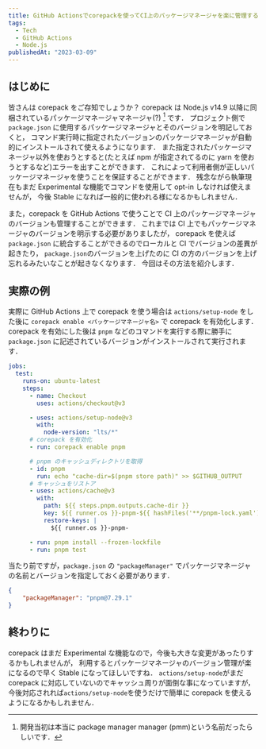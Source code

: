 ```yaml
---
title: GitHub Actionsでcorepackを使ってCI上のパッケージマネージャを楽に管理する
tags:
  - Tech
  - GitHub Actions
  - Node.js
publishedAt: "2023-03-09"
---
```


## はじめに

皆さんは corepack をご存知でしょうか？
corepack は Node.js v14.9 以降に同梱されているパッケージマネージャマネージャ(?) [^1] です．
プロジェクト側で `package.json` に使用するパッケージマネージャとそのバージョンを明記しておくと，
コマンド実行時に指定されたバージョンのパッケージマネージャが自動的にインストールされて使えるようになります．
また指定されたパッケージマネージャ以外を使おうとすると(たとえば npm が指定されてるのに yarn を使おうとするなど)エラーを出すことができます．
これによって利用者側が正しいパッケージマネージャを使うことを保証することができます．
残念ながら執筆現在もまだ Experimental な機能でコマンドを使用して opt-in しなければ使えませんが，
今後 Stable になれば一般的に使われる様になるかもしれません．

また，corepack を GitHub Actions で使うことで CI 上のパッケージマネージャのバージョンも管理することができます．
これまでは CI 上でもパッケージマネージャのバージョンを明示する必要がありましたが，
corepack を使えば `package.json` に統合することができるのでローカルと CI でバージョンの差異が起きたり，
`package.json`のバージョンを上げたのに CI の方のバージョンを上げ忘れるみたいなことが起きなくなります．
今回はその方法を紹介します．

[^1]: 開発当初は本当に package manager manager (pmm)という名前だったらしいです．

## 実際の例

実際に GitHub Actions 上で corepack を使う場合は `actions/setup-node` をした後に `corepack enable <パッケージマネージャ名>` で corepack を有効化します．
corepack を有効にした後は `pnpm` などのコマンドを実行する際に勝手に `package.json` に記述されているバージョンがインストールされて実行されます．

```yaml
jobs:
  test:
    runs-on: ubuntu-latest
    steps:
      - name: Checkout
        uses: actions/checkout@v3

      - uses: actions/setup-node@v3
        with:
          node-version: "lts/*"
      # corepack を有効化
      - run: corepack enable pnpm

      # pnpm のキャッシュディレクトリを取得
      - id: pnpm
        run: echo "cache-dir=$(pnpm store path)" >> $GITHUB_OUTPUT
      # キャッシュをリストア
      - uses: actions/cache@v3
        with:
          path: ${{ steps.pnpm.outputs.cache-dir }}
          key: ${{ runner.os }}-pnpm-${{ hashFiles('**/pnpm-lock.yaml') }}
          restore-keys: |
            ${{ runner.os }}-pnpm-

      - run: pnpm install --frozen-lockfile
      - run: pnpm test
```

当たり前ですが，`package.json` の `"packageManager"` でパッケージマネージャの名前とバージョンを指定しておく必要があります．

```json
{
	"packageManager": "pnpm@7.29.1"
}
```

## 終わりに

corepack はまだ Experimental な機能なので，今後も大きな変更があったりするかもしれませんが，
利用するとパッケージマネージャのバージョン管理が楽になるので早く Stable になってほしいですね．
`actions/setup-node`がまだ corepack に対応していないのでキャッシュ周りが面倒な事になっていますが，
今後対応されれば`actions/setup-node`を使うだけで簡単に corepack を使えるようになるかもしれません．

